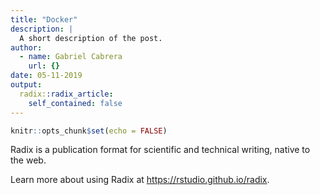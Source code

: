 ```yaml
---
title: "Docker"
description: |
  A short description of the post.
author:
  - name: Gabriel Cabrera
    url: {}
date: 05-11-2019
output:
  radix::radix_article:
    self_contained: false
---
```


```r
knitr::opts_chunk$set(echo = FALSE)
```

Radix is a publication format for scientific and technical writing, native to the web.

Learn more about using Radix at <https://rstudio.github.io/radix>.

